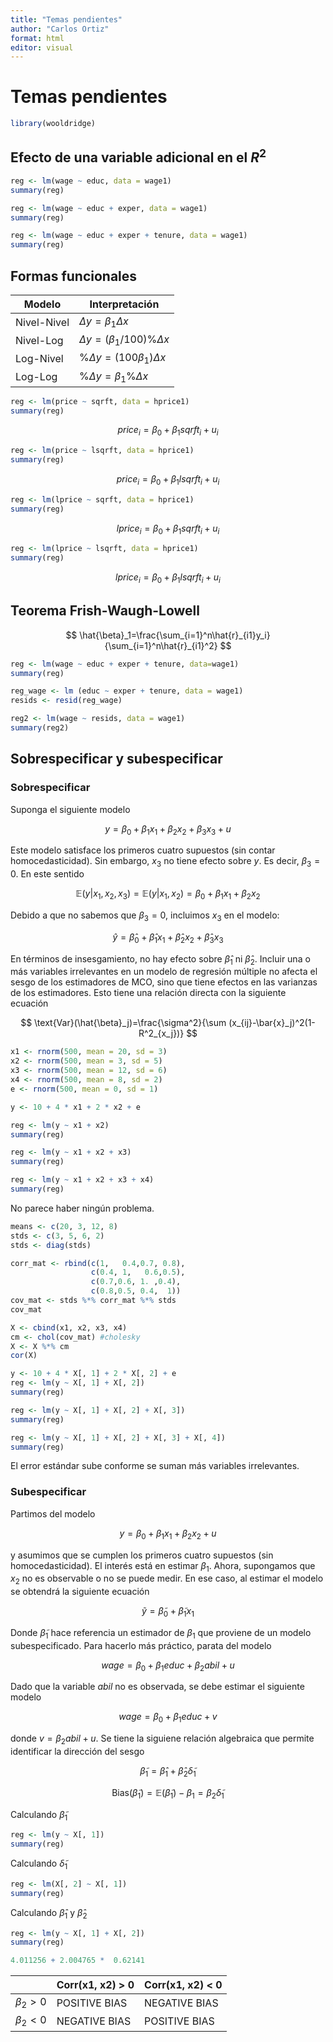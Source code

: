 ```yaml
---
title: "Temas pendientes"
author: "Carlos Ortiz"
format: html
editor: visual
---
```


# Temas pendientes

```r
library(wooldridge)
```

## Efecto de una variable adicional en el $R^2$ 

```r
reg <- lm(wage ~ educ, data = wage1)
summary(reg)
```

```r
reg <- lm(wage ~ educ + exper, data = wage1)
summary(reg)
```

```r
reg <- lm(wage ~ educ + exper + tenure, data = wage1)
summary(reg)
```

## Formas funcionales

| Modelo      | Interpretación                     |
|-------------|------------------------------------|
| Nivel-Nivel | $\Delta y=\beta_1\Delta x$         |
| Nivel-Log   | $\Delta y=(\beta_1/100)\%\Delta x$ |
| Log-Nivel   | $\%\Delta y=(100\beta_1)\Delta x$  |
| Log-Log     | $\%\Delta y=\beta_1\%\Delta x$     |

```r
reg <- lm(price ~ sqrft, data = hprice1)
summary(reg)
```

$$
price_i=\beta_0+\beta_1 sqrft_i +u_i
$$

```r
reg <- lm(price ~ lsqrft, data = hprice1)
summary(reg)
```

$$
price_i=\beta_0+\beta_1 lsqrft_i +u_i
$$

```r
reg <- lm(lprice ~ sqrft, data = hprice1)
summary(reg)
```

$$
lprice_i=\beta_0+\beta_1 sqrft_i +u_i
$$

```r
reg <- lm(lprice ~ lsqrft, data = hprice1)
summary(reg)
```

$$
lprice_i=\beta_0+\beta_1 lsqrft_i +u_i
$$

## Teorema Frish-Waugh-Lowell

$$
\hat{\beta}_1=\frac{\sum_{i=1}^n\hat{r}_{i1}y_i}{\sum_{i=1}^n\hat{r}_{i1}^2}
$$

```r
reg <- lm(wage ~ educ + exper + tenure, data=wage1)
summary(reg)
```

```r

reg_wage <- lm (educ ~ exper + tenure, data = wage1)
resids <- resid(reg_wage)

reg2 <- lm(wage ~ resids, data = wage1)
summary(reg2)
```

## Sobrespecificar y subespecificar

### Sobrespecificar

Suponga el siguiente modelo

$$
y=\beta_0+\beta_1x_1+\beta_2x_2+\beta_3x_3+u
$$

Este modelo satisface los primeros cuatro supuestos (sin contar homocedasticidad). Sin embargo, $x_3$ no tiene efecto sobre $y$. Es decir, $\beta_3=0$. En este sentido

$$
\mathbb{E}(y|x_1,x_2,x_3)=\mathbb{E}(y|x_1, x_2)=\beta_0+\beta_1x_1+\beta_2x_2
$$

Debido a que no sabemos que $\beta_3=0$, incluimos $x_3$ en el modelo:

$$
\hat{y}=\hat{\beta}_0+\hat{\beta}_1x_1+\hat{\beta}_2x_2+\hat{\beta}_3x_3
$$

En términos de insesgamiento, no hay efecto sobre $\hat{\beta}_1$ ni $\hat{\beta}_2$. Incluir una o más variables irrelevantes en un modelo de regresión múltiple no afecta el sesgo de los estimadores de MCO, sino que tiene efectos en las varianzas de los estimadores. Esto tiene una relación directa con la siguiente ecuación

$$
\text{Var}(\hat{\beta}_j)=\frac{\sigma^2}{\sum (x_{ij}-\bar{x}_j)^2(1-R^2_{x_j})}
$$

```r
x1 <- rnorm(500, mean = 20, sd = 3)
x2 <- rnorm(500, mean = 3, sd = 5)
x3 <- rnorm(500, mean = 12, sd = 6)
x4 <- rnorm(500, mean = 8, sd = 2)
e <- rnorm(500, mean = 0, sd = 1)

y <- 10 + 4 * x1 + 2 * x2 + e

reg <- lm(y ~ x1 + x2)
summary(reg)
```

```r
reg <- lm(y ~ x1 + x2 + x3)
summary(reg)
```

```r
reg <- lm(y ~ x1 + x2 + x3 + x4)
summary(reg)
```

No parece haber ningún problema.

```r
means <- c(20, 3, 12, 8)
stds <- c(3, 5, 6, 2)
stds <- diag(stds)

corr_mat <- rbind(c(1,   0.4,0.7, 0.8),
                  c(0.4, 1,   0.6,0.5),
                  c(0.7,0.6, 1. ,0.4),
                  c(0.8,0.5, 0.4,  1))
cov_mat <- stds %*% corr_mat %*% stds
cov_mat
```

```r
X <- cbind(x1, x2, x3, x4)
cm <- chol(cov_mat) #cholesky
X <- X %*% cm 
cor(X)
```

```r
y <- 10 + 4 * X[, 1] + 2 * X[, 2] + e
reg <- lm(y ~ X[, 1] + X[, 2])
summary(reg)
```

```r
reg <- lm(y ~ X[, 1] + X[, 2] + X[, 3])
summary(reg)
```

```r
reg <- lm(y ~ X[, 1] + X[, 2] + X[, 3] + X[, 4])
summary(reg)
```

El error estándar sube conforme se suman más variables irrelevantes.

### Subespecificar

Partimos del modelo

$$
y=\beta_0+\beta_1x_1+\beta_2x_2+u
$$

y asumimos que se cumplen los primeros cuatro supuestos (sin homocedasticidad). El interés está en estimar $\beta_1$. Ahora, supongamos que $x_2$ no es observable o no se puede medir. En ese caso, al estimar el modelo se obtendrá la siguiente ecuación

$$
\tilde{y}=\tilde{\beta}_0+\tilde{\beta}_1x_1
$$

Donde $\tilde{\beta}_1$ hace referencia un estimador de $\beta_1$ que proviene de un modelo subespecificado. Para hacerlo más práctico, parata del modelo

$$
wage=\beta_0+\beta_1 educ+\beta_2 abil +u
$$

Dado que la variable $abil$ no es observada, se debe estimar el siguiente modelo

$$
wage=\beta_0+\beta_1educ+v
$$

donde $v=\beta_2 abil +u$. Se tiene la siguiene relación algebraica que permite identificar la dirección del sesgo

$$
\tilde{\beta}_1=\hat{\beta}_1+\hat{\beta}_2\tilde{\delta}_1
$$

$$
\text{Bias}(\tilde{\beta}_1)=\mathbb{E}(\tilde{\beta}_1)-\beta_1=\beta_2\tilde{\delta}_1
$$

Calculando $\tilde{\beta}_1$

```r
reg <- lm(y ~ X[, 1])
summary(reg)
```

Calculando $\tilde{\delta}_1$

```r
reg <- lm(X[, 2] ~ X[, 1])
summary(reg)
```

Calculando $\hat{\beta}_1$ y $\hat{\beta}_2$

```r
reg <- lm(y ~ X[, 1] + X[, 2])
summary(reg)
```

```r
4.011256 + 2.004765 *  0.62141
```

|             | Corr(x1, x2) \> 0 | Corr(x1, x2) \< 0 |
|-------------|-------------------|-------------------|
| $\beta_2>0$ | POSITIVE BIAS     | NEGATIVE BIAS     |
| $\beta_2<0$ | NEGATIVE BIAS     | POSITIVE BIAS     |

